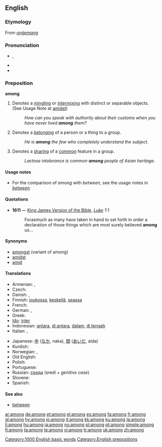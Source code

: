 ==English==

{{rank|seen|better|name|209|among|done|days|something}}

===Etymology===
From {{etyl|ang}} ''[[onġemang]]''

===Pronunciation===
* {{IPA|/əˈmʌŋ/}}, {{SAMPA|/@"mVN/}}
* {{audio|en-us-among.ogg|Audio (US)}}
* {{hyphenation|a|mong}}

===Preposition===
'''among'''

# Denotes a [[mingling]] or [[intermixing]] with distinct or separable objects. (See Usage Note at [[amidst]])
#: ''How can you speak with authority about their customs when you have never lived '''among''' them?''
# Denotes a [[belong]]ing of a person or a thing to a group.
#: ''He is '''among''' the few who completely understand the subject.''
# Denotes a [[share|sharing]] of a [[common]] feature in a group.
#: ''Lactose intolerance is common '''among''' people of Asian heritage.''

====Usage notes====
* For the comparison of ''among'' with ''between'', see the usage notes in ''[[between]]''.

====Quotations====
* '''1611''' — [[w:King James Version of the Bible|King James Version of the Bible]], ''[[s:Bible (King James)/Luke|Luke]] 1:1''
*: Forasmuch as many have taken in hand to set forth in order a declaration of those things which are most surely believed '''among''' us...

====Synonyms====
* [[amongst]]  (variant of among)
* [[amidst]]
* [[amid]]

====Translations====
{{trans-top|mingling or intermixing}}
* Armenian: {{t|hy|մեջ|sc=Armn|tr=meǰ}}, {{t|hy|միջև|sc=Armn|tr=miǰev}}
* Czech: {{t+|cs|mezi}}
* Danish: {{t-|da|mellem}}, {{t-|da|blandt}}
* Finnish: [[joukossa]], [[keskellä]], [[seassa]]
* French: {{t+|fr|parmi}}
* German: {{t+|de|unter}}, {{t+|de|zwischen}}
* Greek: {{t+|el|ανάμεσα||tr=anámesa|sc=Grek}}
* [[Ido]]: [[inter]]
* Indonesian: [[antara]], [[di antara]], [[dalam]], [[di tengah]]
* Italian: {{t+|it|tra}}, {{t+|it|sotto}}
{{trans-mid}}
* Japanese: [[中]] ([[なか]], naka), [[間]] ([[あいだ]], aida)
* Kurdish: {{KUchar|[[نێوان]]}}
* Norwegian: {{t-|no|blant}}, {{t-|no|mellom}}
* Old English: {{t-|ang|gemang|alt=ġemang|xs=Old English}}
* Polish: {{t+|pl|wśród}}
* Portuguese: {{t+|pt|entre}}
* Russian: [[среди]] (sredí + ''genitive case'')
* Slovene: {{t+|sl|med}}
* Spanish: {{t+|es|entre}}
{{trans-bottom}}

====See also====
* [[between]]

[[Category:1000 English basic words]]
[[Category:English prepositions]]

[[ar:among]]
[[de:among]]
[[et:among]]
[[el:among]]
[[es:among]]
[[fa:among]]
[[fr:among]]
[[gl:among]]
[[hy:among]]
[[io:among]]
[[it:among]]
[[kk:among]]
[[ku:among]]
[[la:among]]
[[li:among]]
[[hu:among]]
[[ja:among]]
[[no:among]]
[[pl:among]]
[[pt:among]]
[[simple:among]]
[[fi:among]]
[[ta:among]]
[[te:among]]
[[vi:among]]
[[tr:among]]
[[uk:among]]
[[zh:among]]